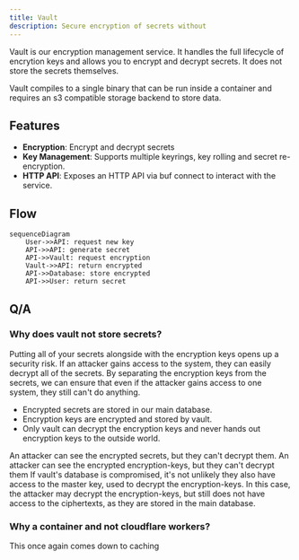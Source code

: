 ```yaml
---
title: Vault
description: Secure encryption of secrets without
---
```



Vault is our encryption management service. It handles the full lifecycle of encrytion keys and allows you to encrypt and decrypt secrets. It does not store the secrets themselves.

Vault compiles to a single binary that can be run inside a container and requires an s3 compatible storage backend to store data.

## Features

- **Encryption**: Encrypt and decrypt secrets
- **Key Management**: Supports multiple keyrings, key rolling and secret re-encryption.
- **HTTP API**: Exposes an HTTP API via buf connect to interact with the service.


## Flow
```mermaid
sequenceDiagram
    User->>API: request new key
    API->>API: generate secret
    API->>Vault: request encryption
    Vault->>API: return encrypted
    API->>Database: store encrypted
    API->>User: return secret
```

## Q/A
### Why does vault not store secrets?

Putting all of your secrets alongside with the encryption keys opens up a security risk. If an attacker gains access to the system, they can easily decrypt all of the secrets. By separating the encryption keys from the secrets, we can ensure that even if the attacker gains access to one system, they still can't do anything.

- Encrypted secrets are stored in our main database.
- Encryption keys are encrypted and stored by vault.
- Only vault can decrypt the encryption keys and never hands out encryption keys to the outside world.


<AccordionGroup>
  <Accordion title="Scenario 1: Main database is leaked">
    An attacker can see the encrypted secrets, but they can't decrypt them.
  </Accordion>

  <Accordion title="Scenario 2: Vault database is leaked">
    An attacker can see the encrypted encryption-keys, but they can't decrypt them
  </Accordion>
  <Accordion title="Scenario 3: Vault database and master keys are leaked">
    If vault's database is compromised, it's not unlikely they also have access to the master key, used to decrypt the encryption-keys. In this case, the attacker may decrypt the encryption-keys, but still does not have access to the ciphertexts, as they are stored in the
    main database.
  </Accordion>
</AccordionGroup>

### Why a container and not cloudflare workers?

This once again comes down to caching

